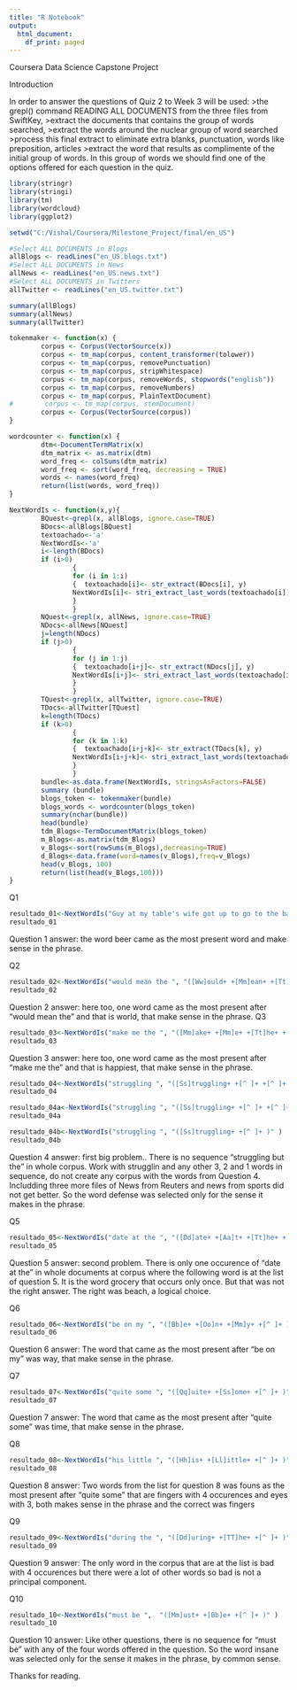 ---
title: "R Notebook"
output:
  html_document:
    df_print: paged
---

Coursera Data Science Capstone Project


Introduction

In order to answer the questions of Quiz 2 to Week 3 will be used: >the grepl() command READING ALL DOCUMENTS from the three files from SwiftKey, >extract the documents that contains the group of words searched, >extract the words around the nuclear group of word searched >process this final extract to eliminate extra blanks, punctuation, words like preposition, articles >extract the word that results as complimente of the initial group of words. In this group of words we should find one of the options offered for each question in the quiz.

```{r}
library(stringr)
library(stringi)
library(tm)
library(wordcloud)
library(ggplot2)

setwd("C:/Vishal/Coursera/Milestone_Project/final/en_US")

#Select ALL DOCUMENTS in Blogs
allBlogs <- readLines("en_US.blogs.txt")
#Select ALL DOCUMENTS in News
allNews <- readLines("en_US.news.txt")
#Select ALL DOCUMENTS in Twitters
allTwitter <- readLines("en_US.twitter.txt")

summary(allBlogs)
summary(allNews)
summary(allTwitter)

tokenmaker <- function(x) {
        corpus <- Corpus(VectorSource(x))
        corpus <- tm_map(corpus, content_transformer(tolower))
        corpus <- tm_map(corpus, removePunctuation)
        corpus <- tm_map(corpus, stripWhitespace)
        corpus <- tm_map(corpus, removeWords, stopwords("english"))
        corpus <- tm_map(corpus, removeNumbers)
        corpus <- tm_map(corpus, PlainTextDocument)
#        corpus <- tm_map(corpus, stemDocument)
        corpus <- Corpus(VectorSource(corpus))
}  

wordcounter <- function(x) {
        dtm<-DocumentTermMatrix(x)
        dtm_matrix <- as.matrix(dtm)
        word_freq <- colSums(dtm_matrix)
        word_freq <- sort(word_freq, decreasing = TRUE)
        words <- names(word_freq)
        return(list(words, word_freq))
}  

NextWordIs <- function(x,y){
        BQuest<-grepl(x, allBlogs, ignore.case=TRUE)
        BDocs<-allBlogs[BQuest]
        textoachado<-'a'
        NextWordIs<-'a'
        i<-length(BDocs)
        if (i>0)
                {
                for (i in 1:i)
                {  textoachado[i]<- str_extract(BDocs[i], y)
                NextWordIs[i]<- stri_extract_last_words(textoachado[i]) 
                }
                }
        NQuest<-grepl(x, allNews, ignore.case=TRUE)
        NDocs<-allNews[NQuest]
        j=length(NDocs)
        if (j>0)
                {
                for (j in 1:j)
                {  textoachado[i+j]<- str_extract(NDocs[j], y)
                NextWordIs[i+j]<- stri_extract_last_words(textoachado[i+j]) 
                }
                }
        TQuest<-grepl(x, allTwitter, ignore.case=TRUE)
        TDocs<-allTwitter[TQuest]
        k=length(TDocs)
        if (k>0)
                {
                for (k in 1:k)
                {  textoachado[i+j+k]<- str_extract(TDocs[k], y)
                NextWordIs[i+j+k]<- stri_extract_last_words(textoachado[i+j+k]) 
                }
                }
        bundle<-as.data.frame(NextWordIs, stringsAsFactors=FALSE)
        summary (bundle)
        blogs_token <- tokenmaker(bundle)
        blogs_words <- wordcounter(blogs_token)
        summary(nchar(bundle))
        head(bundle)
        tdm_Blogs<-TermDocumentMatrix(blogs_token)
        m_Blogs<-as.matrix(tdm_Blogs)
        v_Blogs<-sort(rowSums(m_Blogs),decreasing=TRUE)
        d_Blogs<-data.frame(word=names(v_Blogs),freq=v_Blogs)
        head(v_Blogs, 100)    
        return(list(head(v_Blogs,100)))
}

```

Q1
```{R}
resultado_01<-NextWordIs("Guy at my table's wife got up to go to the bathroom and I asked about dessert and he started telling me about his" )
resultado_01
```
Question 1 answer: the word beer came as the most present word and make sense in the phrase.

Q2
```{R}
resultado_02<-NextWordIs("would mean the ", "([Ww]ould+ +[Mm]ean+ +[Tt]he+ +[^ ]+ )" )  
resultado_02
```
Question 2 answer: here too, one word came as the most present after "would mean the" and that is world, that make sense in the phrase.
Q3
```{R}
resultado_03<-NextWordIs("make me the ", "([Mm]ake+ +[Mm]e+ +[Tt]he+ +[^ ]+ )" )  
resultado_03
```
Question 3 answer: here too, one word came as the most present after "make me the" and that is happiest, that make sense in the phrase.

```{R}
resultado_04<-NextWordIs("struggling ", "([Ss]truggling+ +[^ ]+ +[^ ]+ +[^ ]+ )" )  
resultado_04

resultado_04a<-NextWordIs("struggling ", "([Ss]truggling+ +[^ ]+ +[^ ]+ )" )  
resultado_04a

resultado_04b<-NextWordIs("struggling ", "([Ss]truggling+ +[^ ]+ )" )  
resultado_04b
```
Question 4 answer: first big problem.. There is no sequence "struggling but the" in whole corpus. Work with strugglin and any other 3, 2 and 1 words in sequence, do not create any corpus with the words from Question 4. Includding three more files of News from Reuters and news from sports did not get better. So the word defense was selected only for the sense it makes in the phrase.

Q5
```{r}
resultado_05<-NextWordIs("date at the ", "([Dd]ate+ +[Aa]t+ +[Tt]he+ +[^ ]+ )" )  
resultado_05
```
Question 5 answer: second problem. There is only one occurence of "date at the" in whole documents at corpus where the following word is at the list of question 5. It is the word grocery that occurs only once. But that was not the right answer. The right was beach, a logical choice.

Q6
```{R}
resultado_06<-NextWordIs("be on my ", "([Bb]e+ +[Oo]n+ +[Mm]y+ +[^ ]+ )" )  
resultado_06
```
Question 6 answer: The word that came as the most present after "be on my" was way, that make sense in the phrase.

Q7
```{r}
resultado_07<-NextWordIs("quite some ", "([Qq]uite+ +[Ss]ome+ +[^ ]+ )" )  
resultado_07  
```
Question 7 answer: The word that came as the most present after "quite some" was time, that make sense in the phrase.

Q8
```{r}
resultado_08<-NextWordIs("his little ", "([Hh]is+ +[Ll]ittle+ +[^ ]+ )" )  
resultado_08 
```
Question 8 answer: Two words from the list for question 8 was founs as the most present after "quite some" that are fingers with 4 occurences and eyes with 3, both makes sense in the phrase and the correct was fingers

Q9
```{r}
resultado_09<-NextWordIs("during the ", "([Dd]uring+ +[TT]he+ +[^ ]+ )" )  
resultado_09  
```
Question 9 answer: The only word in the corpus that are at the list is bad with 4 occurences but there were a lot of other words so bad is not a principal component.

Q10
```{r}
resultado_10<-NextWordIs("must be ",  "([Mm]ust+ +[Bb]e+ +[^ ]+ )" )  
resultado_10 
```
Question 10 answer: Like other questions, there is no sequence for "must be" with any of the four words offered in the question. So the word insane was selected only for the sense it makes in the phrase, by common sense.

Thanks for reading.

